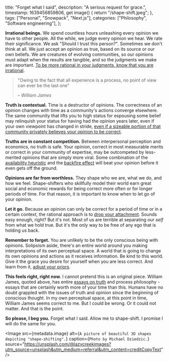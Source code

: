   title: "Forget what I said",
  description: "A serious request for grace.",
  timestamp: 1639456859806,
  get image() {
    return "/shape-shift.jpeg";
  },
  tags: ["Personal", "Snowpack", "Next.js"],
  categories: ["Philosophy", "Software engineering"],
};


**Irrational beings.** We spend countless hours unleashing every opinion we have to other people.
All the while, we judge every opinion we hear. We rate their significance. We ask "Should I trust
this person?". Sometimes we don't think at all. We just accept an opinion as true, based on its
source or our own beliefs. We are creatures of evolving communities, so our opinions must adapt
when the results are tangible, and so the judgments we make are important.
[To be more rational in your judgments, know that you are irrational](https://en.wikipedia.org/wiki/Predictably_Irrational).

> "Owing to the fact that all experience is a process, no point of view can ever be the last one"
>
> &ndash; _William James_

**Truth is contextual.** Time is a destructor of opinions. The correctness of an opinion changes
with time as a community&apos;s actions converge elsewhere. The same community that lifts you to
high status for espousing some belief may relinquish your status for having had the opinion years
later, even if your own viewpoint has changed in stride,
[even if a sizeable portion of that community privately believes your opinion to be correct](https://www.amazon.com/Private-Truths-Public-Lies-Falsification/dp/0674707583).

**Truths are in constant competition.** Between interpersonal perception and economics, no truth
is safe. Your opinion, correct in most measurable merits or correct in your community of expertise,
may be outcompeted by less-merited opinions that are simply more viral. Some combination of the
[availability heuristic](https://en.wikipedia.org/wiki/Availability_heuristic)
and the [backfire effect](https://en.wikipedia.org/wiki/Confirmation_bias#backfire_effect)
will beat your opinion before it even gets off the ground.

**Opinions are far from worthless.** They shape who we are, what we do, and how we feel.
Shape-shifters who skillfully model their world earn great social and economic rewards
for being correct more often or for longer periods of time. For that reason, it is important
to know when to let go of your opinion.

**Let it go.** Because an opinion can only be correct for a period of time or in a certain context,
the rational approach is to [drop your attachment](<https://en.wikipedia.org/wiki/Detachment_(philosophy)>).
Sounds easy enough, right? But it's not. Most of us are terrible at separating our _self_
from what we hold true. But it's the only way to be free of any ego that is holding us back.

**Remember to forget.** You are unlikely to be the only conscious being with opinions. Solipsism
aside, there's an entire world around you making interpretations of its own perceptual space. A
world that is going to change its own opinions and actions as it receives information. Be kind to
this world. Give it the grace you desire for yourself when you are less correct. And learn from it,
[adjust your priors](https://en.wikipedia.org/wiki/Prior_probability).

**This feels right, right now.** I cannot pretend this is an original piece. William James,
quoted above, has entire [essays on truth](https://en.wikipedia.org/wiki/Pragmatic_theory_of_truth)
and process philosophy - essays that are certainly worth more of your time than this. Humans have
no doubt grappled with the issues of truth and opinion since the beginning of conscious thought.
In my own perceptual space, at this point in time, William James seems correct to me. But I could
be wrong. Or it could not matter. And that is the point.

**So please, I beg you.** Forget what I said. Allow me to shape-shift. I promise I will
do the same for you.

<Image
  src={metadata.image}
  alt={`A picture of beautiful 3D shapes depicting "shape-shifting".`}
  caption={`Photo by Michael Dziedzic.`}
  source="https://unsplash.com/@lazycreekimages?utm_source=unsplash&utm_medium=referral&utm_content=creditCopyText"
/>

